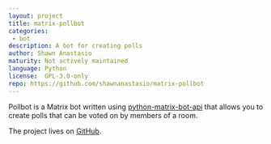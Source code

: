 ```yaml
---
layout: project
title: matrix-pollbot
categories:
 - bot
description: A bot for creating polls
author: Shawn Anastasio
maturity: Not actively maintained
language: Python
license:  GPL-3.0-only
repo: https://github.com/shawnanastasio/matrix-pollbot
---
```


Pollbot is a Matrix bot written using [python-matrix-bot-api](https://github.com/shawnanastasio/python-matrix-bot-api/) that allows you to create polls that can be voted on by members of a room.

The project lives on [GitHub](https://github.com/shawnanastasio/matrix-pollbot).
